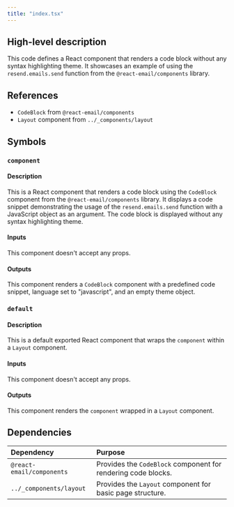 ```yaml
---
title: "index.tsx"
---
```


## High-level description
This code defines a React component that renders a code block without any syntax highlighting theme. It showcases an example of using the `resend.emails.send` function from the `@react-email/components` library.

## References
- `CodeBlock` from `@react-email/components`
- `Layout` component from `../_components/layout`

## Symbols
### `component`
#### Description
This is a React component that renders a code block using the `CodeBlock` component from the `@react-email/components` library. It displays a code snippet demonstrating the usage of the `resend.emails.send` function with a JavaScript object as an argument. The code block is displayed without any syntax highlighting theme.

#### Inputs
This component doesn't accept any props.

#### Outputs
This component renders a `CodeBlock` component with a predefined code snippet, language set to "javascript", and an empty theme object.

### `default`
#### Description
This is a default exported React component that wraps the `component` within a `Layout` component.

#### Inputs
This component doesn't accept any props.

#### Outputs
This component renders the `component` wrapped in a `Layout` component.

## Dependencies
| Dependency | Purpose |
|:-----------|:--------|
| `@react-email/components` | Provides the `CodeBlock` component for rendering code blocks. |
| `../_components/layout` | Provides the `Layout` component for basic page structure. | 
